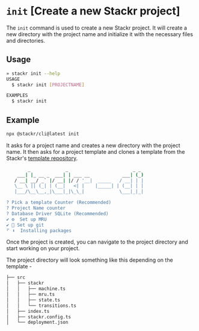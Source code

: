 # `init` [Create a new Stackr project]

The `init` command is used to create a new Stackr project. It will create a new directory with the project name and initialize it with the necessary files and directories.

## Usage

```bash
» stackr init --help
USAGE
  $ stackr init [PROJECTNAME]

EXAMPLES
  $ stackr init
```

## Example

```bash
npx @stackr/cli@latest init
```

It asks for a project name and creates a new directory with the project name. It then asks for a project template and clones a template from the Stackr's [template repository](http://github.com/stackrlabs/micro-rollup-examples).

```bash
        _             _                        _ _
    ___| |_ __ _  ___| | ___ __            ___| (_)
   / __| __/ _` |/ __| |/ / '__|  _____   / __| | |
   \__ \ || (_| | (__|   <| |    |_____| | (__| | |
   |___/\__\__,_|\___|_|\_\_|             \___|_|_|

? Pick a template Counter (Recommended)
? Project Name counter
? Database Driver SQLite (Recommended)
✔ ⚙️  Set up MRU
✔ 🧹 Set up git
⠋ ⬇️  Installing packages
```

Once the project is created, you can navigate to the project directory and start working on your project.

The project directory will look something like this depending on the template -

```bash
├── src
│   ├── stackr
│   │   ├── machine.ts
│   │   ├── mru.ts
│   │   ├── state.ts
│   │   └── transitions.ts
│   ├── index.ts
│   ├── stackr.config.ts
│   └── deployment.json
```
